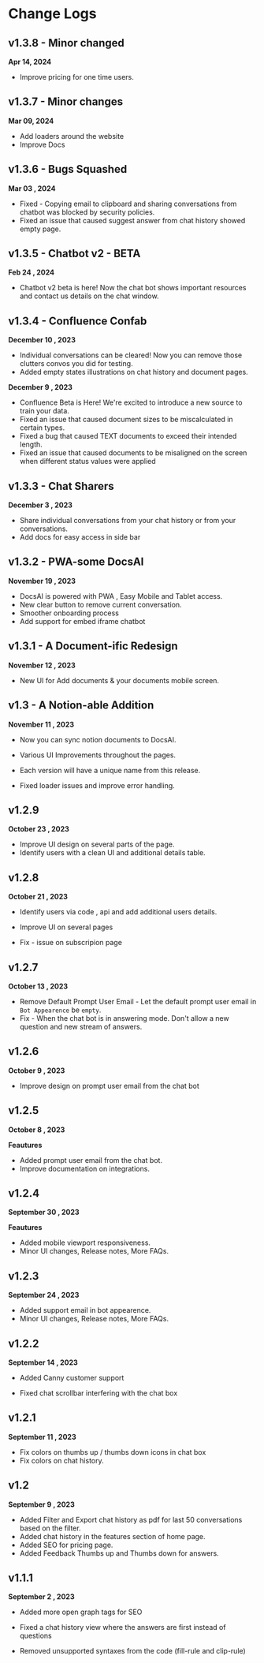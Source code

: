 # Change Logs

## v1.3.8 - Minor changed
**Apr 14, 2024**

* Improve pricing for one time users.


## v1.3.7 - Minor changes
**Mar 09, 2024**

* Add loaders around the website
* Improve Docs


## v1.3.6 - Bugs Squashed
**Mar 03 , 2024**

* Fixed -  Copying email to clipboard and sharing conversations from chatbot was blocked by security policies. 
* Fixed an issue that caused suggest answer from chat history showed empty page.

## v1.3.5 - Chatbot v2 - BETA 
**Feb 24 , 2024**

* Chatbot v2 beta is here! Now the chat bot shows important resources and contact us details on the chat window.

## v1.3.4 - Confluence Confab

**December 10 , 2023**

* Individual conversations can be cleared! Now you can remove those clutters convos you did for testing.
* Added empty states illustrations on chat history and document pages.

**December 9 , 2023**

* Confluence Beta is Here! We're excited to introduce a new source to train your data.
* Fixed an issue that caused document sizes to be miscalculated in certain types.
* Fixed a bug that caused TEXT documents to exceed their intended length.
* Fixed an issue that caused documents to be misaligned on the screen when different status values were applied

## v1.3.3 - Chat Sharers
**December 3 , 2023**

* Share individual conversations from your chat history or from your conversations.
* Add docs for easy access in side bar 


## v1.3.2 - PWA-some DocsAI
**November 19 , 2023**

* DocsAI is powered with PWA , Easy Mobile and Tablet access.
* New clear button to remove current conversation.
* Smoother onboarding process 
* Add support for embed iframe chatbot

## v1.3.1 - A Document-ific Redesign

**November 12 , 2023**
* New UI for Add documents & your documents mobile screen.

## v1.3 - A Notion-able Addition
**November 11 , 2023**


* Now you can sync notion documents to DocsAI.
* Various UI Improvements throughout the pages.
* Each version will have a unique name from this release.


* Fixed loader issues and  improve error handling.


## v1.2.9
**October 23 , 2023**


* Improve UI design on several parts of the page.
* Identify users with a clean UI and additional details table.


## v1.2.8
**October 21 , 2023**

* Identify users via code , api and add additional users details.
* Improve UI on several pages


* Fix - issue on subscripion page

 
## v1.2.7
**October 13 , 2023**


* Remove Default Prompt User Email - Let the default prompt user email in `Bot Appearence` be `empty`.
* Fix - When the chat bot is in answering mode. Don't allow a new question and new stream of answers.

## v1.2.6
**October 9 , 2023**

 
* Improve design on prompt user email from the chat bot


## v1.2.5
**October 8 , 2023**

**Feautures** 
* Added prompt user email from the chat bot.
* Improve documentation on integrations.


## v1.2.4
**September 30 , 2023**

**Feautures** 
* Added mobile viewport responsiveness.
* Minor UI changes, Release notes, More FAQs.

## v1.2.3

**September 24 , 2023**


* Added support email in bot appearence.
* Minor UI changes, Release notes, More FAQs.

## v1.2.2

**September 14 , 2023**


* Added Canny customer support

 
* Fixed chat scrollbar interfering with the chat box

## v1.2.1

**September 11 , 2023**


* Fix colors on thumbs up / thumbs down icons in chat box
* Fix colors on chat history.


## v1.2

**September 9 , 2023**



* Added Filter and Export chat history as pdf for last 50 conversations based on the filter.
* Added chat history in the features section of home page.
* Added SEO for pricing page.
* Added Feedback Thumbs up and Thumbs down for answers.


## v1.1.1

**September 2 , 2023**



* Added more open graph tags for SEO



* Fixed a chat history view where the answers are first instead of questions
* Removed unsupported syntaxes from the code (fill-rule and clip-rule)

